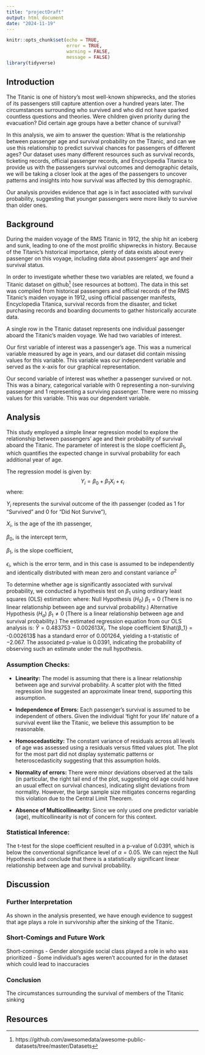 ---
title: "projectDraft"
output: html_document
date: "2024-11-19"
---

```{r setup, include=FALSE}
knitr::opts_chunk$set(echo = TRUE, 
                      error = TRUE, 
                      warning = FALSE, 
                      message = FALSE)
library(tidyverse)
```

## Introduction
The Titanic is one of history’s most well-known shipwrecks, and the stories of its passengers still capture attention over a hundred years later. The circumstances surrounding who survived and who did not have sparked countless questions and theories. Were children given priority during the evacuation? Did certain age groups have a better chance of survival? 

In this analysis, we aim to answer the question: What is the relationship between passenger age and survival probability on the Titanic, and can we use this relationship to predict survival chances for passengers of different ages? Our dataset uses many different resources such as survival records, ticketing records, official passenger records, and Encyclopedia Titanica to provide us with the passengers survival outcomes and demographic details, we will be taking a closer look at the ages of the passengers to uncover patterns and insights into how survival was affected by this demographic. 

Our analysis provides evidence that age is in fact associated with survival probability, suggesting that younger passengers were more likely to survive than older ones.

## Background

During the maiden voyage of the RMS Titanic in 1912, the ship hit an iceberg and sunk, leading to one of the most prolific shipwrecks in history. Because of the Titanic’s historical importance, plenty of data exists about every passenger on this voyage, including data about passengers’ age and their survival status. 

In order to investigate whether these two variables are related, we found a Titanic dataset on github^[https://github.com/awesomedata/awesome-public-datasets/tree/master/Datasets] (see resources at bottom). The data in this set was compiled from historical passengers and official records of the RMS Titanic's maiden voyage in 1912, using official passenger manifests, Encyclopedia Titanica, survival records from the disaster, and ticket purchasing records and boarding documents to gather historically accurate data.

A single row in the Titanic dataset represents one individual passenger aboard the Titanic’s maiden voyage. We had two variables of interest. 

Our first variable of interest was a passenger’s age. This was a numerical variable measured by age in years, and our dataset did contain missing values for this variable. This variable was our independent variable and served as the x-axis for our graphical representation.

Our second variable of interest was whether a passenger survived or not. This was a binary, categorical variable with 0 representing a non-surviving passenger and 1 representing a surviving passenger. There were no missing values for this variable. This was our dependent variable. 

## Analysis

This study employed a simple linear regression model to explore the relationship between passengers’ age and their probability of survival aboard the Titanic. The parameter of interest is the slope coefficient $\beta_1$, which quantifies the expected change in survival probability for each additional year of age. 

The regression model is given by: 
$$Y_i = \beta_0 + \beta_1X_i + \epsilon_i$$ 
where: 

$Y_i$ represents the survival outcome of the ith passenger (coded as $1$ for “Survived” and $0$ for “Did Not Survive”),

$X_i$, is the age of the ith passenger, 

$\beta_0$, is the intercept term, 

$\beta_1$, is the slope coefficient,

$\epsilon_i$, which is the error term, and in this case is assumed to be independently and identically distributed with mean zero and constant variance $\sigma^2$

To determine whether age is significantly associated with survival probability, we conducted a hypothesis test on $\beta_1$ using ordinary least squares (OLS) estimation: 
where: 
Null Hypothesis ($H_0$) $\beta_1 = 0$ (There is no linear relationship between age and survival probability.) 
Alternative Hypothesis ($H_a$) $\beta_1 \neq 0$ (There is a linear relationship between age and survival probability.)
The estimated regression equation from our OLS analysis is: 
$\hat{Y} = 0.483753 - 0.002613X_i$. 
The slope coefficient $\hat{β_1} = -0.002613$ has a standard error of $0.001264$, yielding a t-statistic of $-2.067$. The associated p-value is $0.0391$, indicating the probability of observing such an estimate under the null hypothesis. 

### Assumption Checks:
- **Linearity:** The model is assuming that there is a linear relationship between age and survival probability. A scatter plot with the fitted regression line suggested an approximate linear trend, supporting this assumption. 

- **Independence of Errors:** Each passenger’s survival is assumed to be independent of others. Given the individual ‘fight for your life’ nature of a survival event like the Titanic, we believe this assumption to be reasonable. 

- **Homoscedasticity:** The constant variance of residuals across all levels of age was assessed using a residuals versus fitted values plot. The plot for the most part did not display systematic patterns or heteroscedasticity suggesting that this assumption holds. 

- **Normality of errors:** There were minor deviations observed at the tails (in particular, the right tail end of the plot, suggesting old age could have an usual effect on survival chances), indicating slight deviations from normality. However, the large sample size mitigates concerns regarding this violation due to the Central Limit Theorem. 

- **Absence of Multicollinearity:** Since we only used one predictor variable (age), multicollinearity is not of concern for this context. 

### Statistical Inference: 
The t-test for the slope coefficient resulted in a p-value of $0.0391$, which is below the conventional significance level of $\alpha = 0.05$. We can reject the Null Hypothesis and conclude that there is a statistically significant linear relationship between age and survival probability. 


## Discussion
### Further Interpretation
As shown in the analysis presented, we have enough evidence to suggest that age plays a role in survivorship after the sinking of the Titanic. 

### Short-Comings and Future Work
Short-comings
- Gender alongside social class played a role in who was prioritized
- Some individual’s ages weren’t accounted for in the dataset which could lead to inaccuracies

### Conclusion
The circumstances surrounding the survival of members of the Titanic sinking

## Resources

